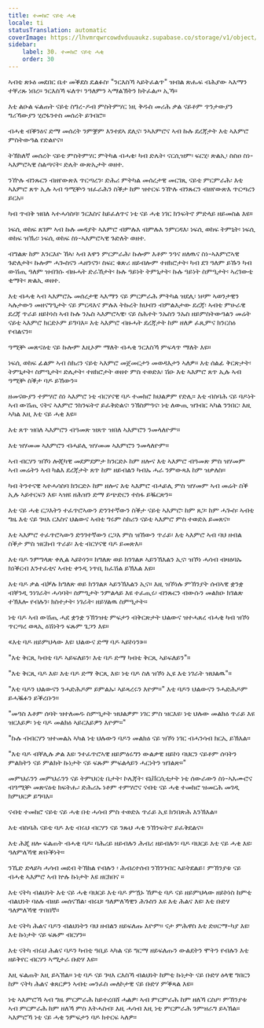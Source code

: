 ```yaml
---
title: ተመክሮ ናይቲ ሓቂ
locale: ti
statusTranslation: automatic
coverImage: https://lhvmrqwrcowdvduuaukz.supabase.co/storage/v1/object/public/strapi-uploads/small_cover-educacion-fundamental.webp-2d51a7828a2b1309555be27f7e2a61a0.webp
sidebar:
    label: 30. ተመክሮ ናይቲ ሓቂ
    order: 30
---
```

ኣብቲ ጽኑዕ መደበር ቤተ መቕደስ ዴልፉስ፡ "ንርእስኻ ኣይትፈልጥ" ዝብል ጽሑፍ ብሕያው ኣእማን ተቐሪጹ ነበረ። ንርእስኻ ፍለጥ፡ ንዓለምን ኣማልኽትን ክትፈልጦ ኢኻ።

እቲ ልዑል ፍልጠት ናይቲ ስግረ-ዶብ ምስትምሃር ነዚ ቅዱስ መሪሕ ቃል ናይቶም ጥንታውያን ግሪኻውያን ሂሮፋንተስ መሰረት ይገብሮ።

ብሓቂ ብቕንዕና ድማ መሰረት ንምቛም እንተደኣ ደሊና፡ ንኣእምሮና ኣብ ኩሉ ደረጃታት እቲ ኣእምሮ ምስትውዓል የድልየና።

ትኽክለኛ መሰረት ናይቲ ምስትምሃር ምትካል ብሓቂ፡ ካብ ድሌት፡ ናርሲዝም፡ ፍርሂ፡ ጽልኢ፡ ስስዐ ስነ-ኣእምሮኣዊ ስልጣናት፡ ድሌት ውጽኢታት ወዘተ.

ንዅሉ ብንጹርን ብዘየውጽእ ጥርጣረን፡ ድሕሪ ምትካል መሰረታዊ መርገጺ ናይቲ ምርምራሕ፡ እቲ ኣእምሮ ጸጥ ኢሉ ኣብ ዓሚቝን ዝፈራሕን ስቕታ ከም ዝተርፍ ንዅሉ ብንጹርን ብዘየውጽእ ጥርጣረን ይርአ።

ካብ ጥብቅ ዝበለ ኣተሓሳስባ፡ ንርእስና ከይፈለጥና ነቲ ናይ ሓቂ ነገር ክንፍትኖ ምድላይ ዘይመስል እዩ።

ነፍሲ ወከፍ ጸገም ኣብ ኩሉ መዳያት ኣእምሮ ብምሉእ ብምሉእ ንምርዳእ፡ ነፍሲ ወከፍ ትምኒት፡ ነፍሲ ወከፍ ዝኽሪ፡ ነፍሲ ወከፍ ስነ-ኣእምሮኣዊ ጉድለት ወዘተ.

ብግልጽ ከም እንርእዮ ኸኣ፡ ኣብ እዋን ምርምራሕ፡ ኩሎም እቶም ንዓና ዘለዉና ስነ-ኣእምሮኣዊ ጉድለታት፡ ኩሎም ሓጐስናን ሓዘንናን፡ ስፍር ቁጽሪ ዘይብሎም ተዘክሮታት፡ ካብ ደገ ዓለም ይኹን ካብ ውሽጢ ዓለም ዝብገሱ ብዙሓት ድራኸታት፡ ኩሉ ዓይነት ትምኒታት፡ ኩሉ ዓይነት ስምዒታት፡ ኣረገውቲ ቂማት፡ ጽልኢ ወዘተ.

እቲ ብሓቂ ኣብ ኣእምሮኡ መሰረታዊ ኣእማን ናይ ምርምራሕ ምትካል ዝደሊ፡ ነዞም ኣወንታዊን ኣሉታውን መዘናግዒታት ናይ ምርዳእና ምሉእ ትኩረት ክህብን ብምልእታው ደረጃ፡ ኣብቲ ምሁራዊ ደረጃ ጥራይ ዘይኮነስ ኣብ ኩሉ ንኡስ ኣእምሮኣዊ፡ ናይ ስሕተት ንኡስን ንኡስ ዘይምስትውዓልን መሬት ናይቲ ኣእምሮ ክርድኦም ይግባእ። እቲ ኣእምሮ ብዙሓት ደረጃታት ከም ዘለዎ ፈጺምና ክንርስዕ የብልናን።

ዓሚቝ መጽናዕቲ ናይ ኩሎም እዚኦም ማለት ብሓቂ ንርእስኻ ምፍላጥ ማለት እዩ።

ነፍሲ ወከፍ ፊልም ኣብ ስክሪን ናይቲ ኣእምሮ መጀመርታን መወዳእታን ኣለዎ። እቲ ሰልፊ ቅርጽታት፡ ትምኒታት፡ ስምዒታት፡ ድሌታት፡ ተዘክሮታት ወዘተ ምስ ተወድአ፡ ሽዑ እቲ ኣእምሮ ጸጥ ኢሉ ኣብ ዓሚቝ ስቕታ ባዶ ይኸውን።

ዘመናውያን ተምሃሮ ስነ ኣእምሮ ነቲ ብርሃናዊ ባዶ ተመክሮ ክህልዎም የድሊ። እቲ ብስባሕ ናይ ባዶነት ኣብ ውሽጢ ናትና ኣእምሮ ንክንፍትኖ ይፈቅድልና፡ ንኽስምዓና፡ ነቲ ለውጢ ዝገብር ኣካል ንንበር፡ እዚ ኣካል እዚ እቲ ናይ ሓቂ እዩ።

እቲ ጸጥ ዝበለ ኣእምሮን ብዓመጽ ዝጸጥ ዝበለ ኣእምሮን ንመላለዮም።

እቲ ዝሃመመ ኣእምሮን ብሓይሊ ዝሃመመ ኣእምሮን ንመላለዮም።

ኣብ ብርሃን ዝኾነ ሎጂካዊ መደምደምታ ክንርድኦ ከም ዘሎና እቲ ኣእምሮ ብዓመጽ ምስ ዝሃመም ኣብ መሬትን ኣብ ካልእ ደረጃታት ጸጥ ከም ዘይብልን ካብኡ ሓራ ንምውጻእ ከም ዝቃለስ።

ካብ ትንተናዊ ኣተሓሳስባ ክንርድኦ ከም ዘሎና እቲ ኣእምሮ ብሓይሊ ምስ ዝሃመም ኣብ መሬት ስቕ ኢሉ ኣይተርፍን እዩ፡ ኣዝዩ ዘሕዝን ድማ ይጭድርን ተስፋ ይቘርጽን።

እቲ ናይ ሓቂ ርጋእትን ተፈጥሮኣውን ድንገተኛውን ስቕታ ናይቲ ኣእምሮ፡ ከም ጸጋ፡ ከም ሓጐስ፡ ኣብቲ ግዜ እቲ ናይ ገዛእ ርእስና ህልውና ኣብቲ ግሩም ስክሪን ናይቲ ኣእምሮ ምስ ተወድአ ይመጸና።

እቲ ኣእምሮ ተፈጥሮኣውን ድንገተኛውን ርጋእ ምስ ዝኸውን ጥራይ፡ እቲ ኣእምሮ ኣብ ባህ ዘብል ስቕታ ምስ ዝርከብ ጥራይ፡ እቲ ብርሃናዊ ባዶ ይመጽእ።

እቲ ባዶ ንምግላጽ ቀሊል ኣይኮነን። ክግለጽ ወይ ክንገልጾ ኣይንኽእልን ኢና፡ ዝኾነ ሓሳብ ብዛዕባኡ ክነቕርብ እንተፈቲና ኣብቲ ቀንዲ ነጥቢ ክፈሽል ይኽእል እዩ።

እቲ ባዶ ቃል ብቓሉ ክግለጽ ወይ ክንገልጾ ኣይንኽእልን ኢና። እዚ ዝኾነሉ ምኽንያት ሰብኣዊ ቋንቋ ብቐንዲ ንነገራት፡ ሓሳባት፡ ስምዒታት ንምልላይ እዩ ተፈጢሩ፡ ብንጹርን ብውሱን መልክዑ ክገልጽ ተኽእሎ የብሉን፡ ክስተታት፡ ነገራት፡ ዘይሃልዉ ስምዒታት።

ነቲ ባዶ ኣብ ውሽጢ ሓደ ቋንቋ ንኽንዝቲ ምፍታን ብቅርጽታት ህልውና ዝተሓጸረ ብሓቂ ካብ ዝኾነ ጥርጣረ ወጻኢ ዕሽነትን ፍጹም ጌጋን እዩ።

«እቲ ባዶ ዘይምህላው እዩ፡ ህልውና ድማ ባዶ ኣይኮነን»።

"እቲ ቅርጺ ካብቲ ባዶ ኣይፍለይን፡ እቲ ባዶ ድማ ካብቲ ቅርጺ ኣይፍለይን"።

"እቲ ቅርጺ ባዶ እዩ፡ እቲ ባዶ ድማ ቅርጺ እዩ፡ ነቲ ባዶ ስለ ዝኾነ ኢዩ እቲ ነገራት ዝህልዉ"።

"እቲ ባዶን ህልውናን ንሓድሕዶም ይምልኡ፡ ኣይጻረሩን እዮም።" እቲ ባዶን ህልውናን ንሓድሕዶም ይሓቘፉን ይቕረቡን።

"መዓስ እቶም ሰባት ዝተለመዱ ስምዒታት ዝህልዎም ነገር ምስ ዝርእዩ፡ ነቲ ህሉው መልክዕ ጥራይ እዩ ዝርእይዎ፡ ነቲ ባዶ መልክዕ ኣይርእይዎን እዮም።"

"ኩሉ ብብርሃን ዝተመልአ ኣካል ነቲ ህሉውን ባዶን መልክዕ ናይ ዝኾነ ነገር ብሓንሳብ ክርኢ ይኽእል።

"እቲ ባዶ ብቐሊሉ ቃል እዩ፡ ንተፈጥሮኣዊ ዘይምዕሩግን ውልቃዊ ዘይኮነ ባህርን ናይቶም ሰባትን ምልክትን ናይ ምልክት ኩነታት ናይ ፍጹም ምፍልላይን ሓርነትን ዝገልጽ።"

መምህራንን መምህራንን ናይ ትምህርቲ ቤታት፡ ኮሌጃት፡ ዩኒቨርሲቲታት ነቲ ሰውራውን ስነ-ኣእሙሮና ብዓሚቝ መጽናዕቲ ክፍትሑ፡ ድሕሪኡ ነቶም ተምሃሮና ናብቲ ናይ ሓቂ ተመክሮ ዝመርሕ መገዲ ክምህርዎ ይግባእ።

ናብቲ ተመክሮ ናይቲ ናይ ሓቂ በቲ ሓሳብ ምስ ተወድአ ጥራይ ኢዩ ክንበጽሕ እንኽእል።

እቲ ብስባሕ ናይቲ ባዶ እቲ ብሩህ ብርሃን ናይ ንጹህ ሓቂ ንኽንፍትኖ ይፈቅደልና።

እቲ ሕጂ ዘሎ ፍልጠት ብሓቂ ባዶ፡ ባሕሪይ ዘይብሉን ሕብሪ ዘይብሉን፡ ባዶ ባህርይ እቲ ናይ ሓቂ እዩ፡ ዓለምለኻዊ ጽቡቕነት።

ንኺድ ድላይካ ሓሳብ መደብ ትኽክል የብሉን ፡ ሕብረተሰብ ንኽንገብር ኣይትደልይ፣ ምኽንያቱ ናይ ብሓቂ ኣእምሮ ኣብ ኵሉ ኩነታት እዩ ዘርክበና ።

እቲ ናትካ ብልህነት እቲ ናይ ሓቂ ባህርይ እቲ ባዶ ምዃኑ ኸምቲ ባዶ ናይ ዘይምህላው ዘይኮነስ ከምቲ ብልህነት ባዕሉ ብዘይ መሰናኽል፡ ብሩህ፡ ዓለምለኻዊን ሕጉስን እዩ እቲ ሕልና እዩ፡ እቲ ቡድሃ ዓለምለኻዊ ጥበበኛ።

እቲ ናትካ ሕልና ባዶን ብልህነትን ባህ ዘብልን ዘይፍለጡ እዮም። ናታ ምሕዋስ እቲ ድሀርማ-ካያ እዩ፡ እቲ ኩነታት ናይ ፍጹም ብርሃን።

እቲ ናትካ ብሩህ ሕልና ባዶን ካብቲ ዓቢይ ኣካል ናይ ግርማ ዘይፍለጡን ውልደትን ሞትን የብሉን እቲ ዘይቅየር ብርሃን ኣሚታራ ቡድሃ እዩ።

እዚ ፍልጠት እዚ ይኣኽል። ነቲ ባዶ ናይ ገዛእ ርእስኻ ብልህነት ከምቲ ኩነታት ናይ ቡድሃ ዕላዊ ግበርን ከም ናትካ ሕልና ቁጸርዎን ኣብቲ መንፈስ መለኮታዊ ናይ ቡድሃ ምቕጻል እዩ።

ነቲ ኣእምሮኻ ኣብ ግዜ ምርምራሕ ከይተረበሸ ሓልዎ፡ ኣብ ምርምራሕ ከም ዘለኻ ርስዖ፡ ምኽንያቱ ኣብ ምርምራሕ ከም ዘለኻ ምስ እትሓስብ፡ እዚ ሓሳብ እዚ ነቲ ምርምራሕ ንምዝራግ ይኣኽል። ኣእምሮኻ ነቲ ናይ ሓቂ ንምፍታን ባዶ ክተርፍ ኣለዎ።

